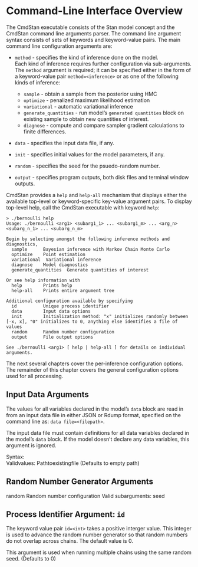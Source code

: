 # Command-Line Interface Overview

The CmdStan executable consists of the Stan model concept and
the CmdStan command line arguments parser.
The command line argument syntax consists of sets of keywords and keyword-value pairs.
The main command line configuration arguments are:

- `method` - specifies the kind of inference done on the model.<br>
Each kind of inference requires further configuration via sub-arguments.
The `method` argument is required; it can be specified either in the form of
a keyword-value pair `method=<inference>` or as one of the following
kinds of inference:

    + `sample` - obtain a sample from the posterior using HMC
    + `optimize` - penalized maximum likelihood estimation
    + `variational` - automatic variational inference 
    + `generate_quantities` - run model's `generated quantities` block on existing sample
to obtain new quantities of interest.    
    + `diagnose` - compute and compare sampler gradient calculations to finite differences.

- `data` - specifies the input data file, if any.

- `init` - specifies initial values for the model parameters, if any.

- `random` - specifies the seed for the psuedo-random number.

- `output` - specifies program outputs, both disk files and terminal window outputs.

CmdStan provides a `help` and `help-all` mechanism that displays either the
available top-level or keyword-specific key-value argument pairs.
To display top-level help, call the CmdStan executable with keyword `help`:
```
> ./bernoulli help
Usage: ./bernoulli <arg1> <subarg1_1> ... <subarg1_m> ... <arg_n> <subarg_n_1> ... <subarg_n_m>

Begin by selecting amongst the following inference methods and diagnostics,
  sample      Bayesian inference with Markov Chain Monte Carlo
  optimize    Point estimation
  variational  Variational inference
  diagnose    Model diagnostics
  generate_quantities  Generate quantities of interest

Or see help information with
  help        Prints help
  help-all    Prints entire argument tree

Additional configuration available by specifying
  id          Unique process identifier
  data        Input data options
  init        Initialization method: "x" initializes randomly between [-x, x], "0" initializes to 0, anything else identifies a file of values
  random      Random number configuration
  output      File output options

See ./bernoulli <arg1> [ help | help-all ] for details on individual arguments.
```

The next several chapters cover the per-inference configuration options.
The remainder of this chapter covers the general configuration options
used for all processing.

## Input Data Arguments

The values for all variables declared in the model's `data` block are read in from
an input data file in either JSON or Rdump format, specified on the command line as:
`data file=<filepath>`.

The input data file must contain definitions for all data variables declared in the model's `data` block.
If the model doesn't declare any data variables, this argument is ignored.





Syntax:  
Validvalues: Pathtoexistingfile (Defaults to empty path)


## Random Number Generator Arguments


random
Random number configuration Valid subarguments: seed

## Process Identifier Argument:  `id`

The keyword value pair `id=<int>` takes a positive interger value.
This integer is used to advance the random number generator so that random numbers do not overlap across chains.
The default value is 0.

This argument is used when running multiple chains using the same random seed.
(Defaults to 0)

